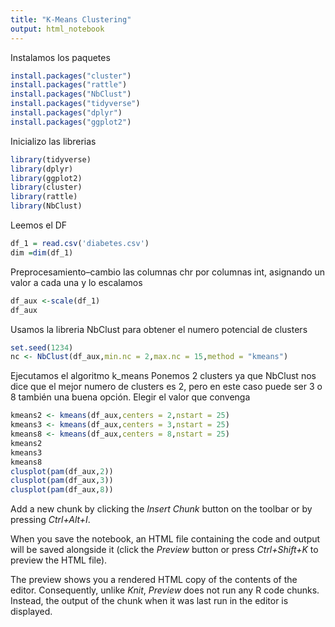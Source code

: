 ```yaml
---
title: "K-Means Clustering"
output: html_notebook
---
```

Instalamos los paquetes
```r
install.packages("cluster")
install.packages("rattle")
install.packages("NbClust")
install.packages("tidyverse")
install.packages("dplyr")
install.packages("ggplot2")
```
Inicializo las librerias
```r
library(tidyverse)
library(dplyr)
library(ggplot2)
library(cluster)
library(rattle)
library(NbClust)
```
Leemos el DF
```r
df_1 = read.csv('diabetes.csv')
dim =dim(df_1)
```
Preprocesamiento--cambio las columnas chr por columnas int, asignando un valor a cada una y lo escalamos
```r
df_aux <-scale(df_1)
df_aux
```

Usamos la libreria NbClust para obtener el numero potencial de clusters
```r
set.seed(1234)
nc <- NbClust(df_aux,min.nc = 2,max.nc = 15,method = "kmeans")
```
Ejecutamos el algoritmo k_means
Ponemos 2 clusters ya que NbClust nos dice que el mejor numero de clusters es 2, pero en este caso puede ser 3 o 8 también una buena opción. Elegir el valor que convenga
```r
kmeans2 <- kmeans(df_aux,centers = 2,nstart = 25)
kmeans3 <- kmeans(df_aux,centers = 3,nstart = 25)
kmeans8 <- kmeans(df_aux,centers = 8,nstart = 25)
kmeans2
kmeans3
kmeans8
clusplot(pam(df_aux,2))
clusplot(pam(df_aux,3))
clusplot(pam(df_aux,8))
```


Add a new chunk by clicking the *Insert Chunk* button on the toolbar or by pressing *Ctrl+Alt+I*.

When you save the notebook, an HTML file containing the code and output will be saved alongside it (click the *Preview* button or press *Ctrl+Shift+K* to preview the HTML file).

The preview shows you a rendered HTML copy of the contents of the editor. Consequently, unlike *Knit*, *Preview* does not run any R code chunks. Instead, the output of the chunk when it was last run in the editor is displayed.
